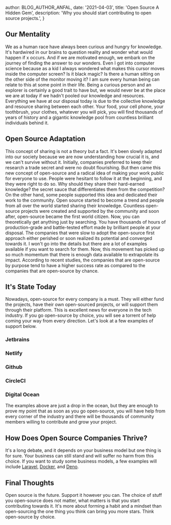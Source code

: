 
  author: BLOG_AUTHOR_ANFAL,
  date: '2021-04-03',
  title: 'Open Source A Hidden Gem',
  description: 'Why you should start contributing to open source projects.',
}


<BlogImage
  src='blog/2021-04-03-open-source-a-hidden-gem/love-open-source.gif'
  alt="Love Open Source"/>

## Our Mentality
We as a human race have always been curious and hungry for knowledge. It's hardwired in our brains to question reality and wonder what would happen if x occurs. And if we are motivated enough, we embark on the journey of finding the answer to our wonders. Even I got into computer science because as a kid I always wondered what makes this cursor moves inside the computer screen? Is it black magic? Is there a human sitting on the other side of the monitor moving it? I am sure every human being can relate to this at some point in their life.
Being a curious person and an explorer is certainly a good trait to have but, we would never be at the place we are at today if we hadn't pooled our knowledge and resources. Everything we have at our disposal today is due to the collective knowledge and resource sharing between each other. Your food, your cell phone, your toothbrush, your clothes, whatever you will pick, you will find thousands of years of history and a gigantic knowledge pool from countless brilliant individuals behind it.

## Open Source Adaptation
This concept of sharing is not a theory but a fact. It's been slowly adapted into our society because we are now understanding how crucial it is, and we can't survive without it. Initially, companies preferred to keep their research a trade secret and were no doubt flourishing. But then came this new concept of open-source and a radical idea of making your work public for everyone to use. People were hesitant to follow it at the beginning, and they were right to do so. Why should they share their hard-earned knowledge? the secret sauce that differentiates them from the competition?
On the other hand, some people supported this idea and dedicated their work to the community. Open source started to become a trend and people from all over the world started sharing their knowledge. Countless open-source projects were created and supported by the community and soon after, open-source became the first world citizen. Now, you can theoretically get anything just by searching. You have thousands of hours of production-grade and battle-tested effort made by brilliant people at your disposal.
The companies that were slow to adopt the open-source first approach either perished or soon realized its potential and converged towards it. I won't go into the details but there are a lot of examples available if you want to search for them.
Now, this movement has picked up so much momentum that there is enough data available to extrapolate its impact. According to recent studies, the companies that are open-source by purpose tend to have a higher success rate as compared to the companies that are open-source by chance.

<BlogImage  src='blog/2021-04-03-open-source-a-hidden-gem/open-source-study.png' alt="Open Source Study"/>

## It's State Today
Nowadays, open-source for every company is a must. They will either fund the projects, have their own open-sourced projects, or will support them through their platform. This is excellent news for everyone in the tech industry. If you go open-source by choice, you will see a torrent of help coming your way from every direction. Let's look at a few examples of support below.

### Jetbrains
<BlogImage
  src='blog/2021-04-03-open-source-a-hidden-gem/jetbrains.png'
  alt="Jetbrains Loves Open Source"/>

### Netlify
<BlogImage
  src='blog/2021-04-03-open-source-a-hidden-gem/netlify.png'
  alt="Netlify Loves Open Source"/>

### Github
<BlogImage
  src='blog/2021-04-03-open-source-a-hidden-gem/github-1.png'
  alt="Github Loves Open Source"/>

<BlogImage
  src='blog/2021-04-03-open-source-a-hidden-gem/github-2.png'
  alt="Github Loves Open Source"/>

### CircleCI
<BlogImage
  src='blog/2021-04-03-open-source-a-hidden-gem/circleci.png'
  alt="CircleCI Loves Open Source"/>

### Digital Ocean
<BlogImage
  src='blog/2021-04-03-open-source-a-hidden-gem/digitalocean.png'
  alt="Digital Ocean Loves Open Source"/>

The examples above are just a drop in the ocean, but they are enough to prove my point that as soon as you go open-source, you will have help from every corner of the industry and there will be thousands of community members willing to contribute and grow your project.

## How Does Open Source Companies Thrive?
It's a long debate, and it depends on your business model but one thing is for sure. Your business can still stand and will suffer no harm from this choice. If you want to study some business models, a few examples will include <a href="https://laravel.com/" target="_blank">Laravel</a>, <a href="https://www.docker.com/" target="_blank">Docker</a>, and <a href="https://deno.com/blog/the-deno-company" target="_blank">Deno</a>.

## Final Thoughts
Open source is the future. Support it however you can. The choice of stuff you open-source does not matter, what matters is that you start contributing towards it. It's more about forming a habit and a mindset than open-sourcing the one thing you think can bring you more stars. Think open-source by choice.
